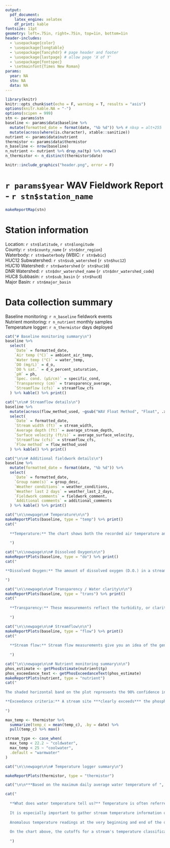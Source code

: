 ```yaml
---
output:
  pdf_document:
    latex_engine: xelatex
    df_print: kable
fontsize: 11pt
geometry: left=.75in, right=.75in, top=1in, bottom=1in
header-includes:
  - \usepackage{color}
  - \usepackage{longtable}
  - \usepackage{fancyhdr} # page header and footer
  - \usepackage{lastpage} # allow page 'X of Y'
  - \usepackage{fontspec}
  - \setmainfont{Times New Roman}
params:
  year: NA
  stn: NA
  data: NA
---
```


```r
library(knitr)
knitr::opts_chunk$set(echo = F, warning = T, results = "asis")
options(knitr.kable.NA = "-")
options(scipen = 999)
stn <- params$stn
baseline <- params$data$baseline %>%
  mutate(formatted_date = format(date, "%b %d")) %>% # nbsp = alt+255
  mutate(across(where(is.character), xtable::sanitize))
nutrient <- params$data$nutrient
thermistor <- params$data$thermistor
n_baseline <- nrow(baseline)
n_nutrient <- nutrient %>% drop_na(tp) %>% nrow()
n_thermistor <- n_distinct(thermistor$date)

```

\pagestyle{fancy}
\setlength{\headheight}{14pt}
\lhead{`r stn$label`}
\rhead{`r params$year` WAV Fieldwork Report}
\lfoot{\url{https://wateractionvolunteers.org}}
\cfoot{}
\rfoot{Page \thepage\ of \pageref{LastPage}}

```r
knitr::include_graphics("header.png", error = F)
```


# `r params$year` WAV Fieldwork Report - `r stn$station_name`

```r
makeReportMap(stn)
```

# Station information

Location: `r stn$latitude`, `r stn$longitude`\
County: `r stn$county_name` (`r stn$dnr_region`)\
Waterbody: `r stn$waterbody` (WBIC: `r stn$wbic`)\
HUC12 Subwatershed: `r stn$sub_watershed` (`r stn$huc12`)\
HUC10 Watershed: `r stn$watershed` (`r stn$huc10`)\
DNR Watershed: `r stn$dnr_watershed_name` (`r stn$dnr_watershed_code`)\
HUC8 Subbasin: `r stn$sub_basin` (`r stn$huc8`)\
Major Basin: `r stn$major_basin`

# Data collection summary

Baseline monitoring: `r n_baseline` fieldwork events\
Nutrient monitoring: `r n_nutrient` monthly samples\
Temperature logger: `r n_thermistor` days deployed

\newpage

```r
cat("# Baseline monitoring summary\n")
baseline %>%
  select(
    `Date` = formatted_date,
    `Air temp (°C)` = ambient_air_temp,
    `Water temp (°C)` = water_temp,
    `DO (mg/L)` = d_o,
    `DO % sat.` = d_o_percent_saturation,
    `pH` = ph,
    `Spec. cond. (μS/cm)` = specific_cond,
    `Transparency (cm)` = transparency_average,
    `Streamflow (cfs)` = streamflow_cfs
  ) %>% kable() %>% print()

cat("\n\n# Streamflow details\n")
baseline %>%
  mutate(across(flow_method_used, ~gsub("WAV Float Method", "Float", .x))) %>%
  select(
    `Date` = formatted_date,
    `Stream width (ft)` = stream_width,
    `Average depth (ft)` = average_stream_depth,
    `Surface velocity (ft/s)` = average_surface_velocity,
    `Streamflow (cfs)` = streamflow_cfs,
    `Flow method` = flow_method_used
  ) %>% kable() %>% print()

cat("\n\n# Additional fieldwork details\n")
baseline %>%
  mutate(formatted_date = format(date, "%b %d")) %>%
  select(
    `Date` = formatted_date,
    `Group name(s)` = group_desc,
    `Weather conditions` = weather_conditions,
    `Weather last 2 days` = weather_last_2_days,
    `Fieldwork comments` = fieldwork_comment,
    `Additional comments` = additional_comments
  ) %>% kable() %>% print()

cat("\n\\newpage\n# Temperature\n\n")
makeReportPlots(baseline, type = "temp") %>% print()
cat("
  
  **Temperature:** The chart shows both the recorded air temperature and water temperature. Cold streams generally provide better habitat because they can contain higher levels of dissolved oxygen, and higher water temperatures may indicate shallow, pooled, or stagnant water. These values were recorded during baseline fieldwork events; if there was a water temperature data logger deployed, those measurements appear later in this report.
  
  ")

cat("\n\\newpage\n\n# Dissolved Oxygen\n\n")
makeReportPlots(baseline, type = "do") %>% print()
cat("

**Dissolved Oxygen:** The amount of dissolved oxygen (D.O.) in a stream is critical for aquatic life, particularly larger animals like fish. 5 mg/L is considered the minimum level for fish, while 7 mg/L is the minimum required by trout in the spawning season. Colder waters can support higher concentrations of dissolved oxygen than warmer waters. The percent saturation refers to the equilibrium amount of oxygen that can dissolve into the water from the atmosphere. Higher than 100% D.O. saturation means oxygen is being actively added to the water, either by aquatic life or by air-water mixing. Lower than 100% D.O. saturation means the dissolved oxygen has been depleted below equilibrium level by plant or algal respiration or decomposition.

")

cat("\n\\newpage\n\n# Transparency / Water clarity\n\n")
makeReportPlots(baseline, type = "trans") %>% print()
cat("
  
  **Transparency:** These measurements reflect the turbidity, or clarity, of the stream water. Lower transparency means the water is cloudier/murkier and could indicate a recent storm event kicking up silt and mud in the stream. Lower transparency isn't necessarily bad but can be associated with warm waters with low dissolved oxygen and lots of suspended algae.
  
  ")

cat("\n\\newpage\n\n# Streamflow\n\n")
makeReportPlots(baseline, type = "flow") %>% print()
cat("
  
  **Stream flow:** Stream flow measurements give you an idea of the general size of the stream. Periods of higher than normal stream flow would suggest recent rains in the watershed. Most streams have a consistent and predictable stream flow based on the size of the watershed that they drain, but stream flow will ‘pulse’ after rain and storm events, returning to baseflow after several days.
  
  ")

```

```r
cat("\n\\newpage\n\n# Nutrient monitoring summary\n\n")
phos_estimate <- getPhosEstimate(nutrient$tp)
phos_exceedance_text <- getPhosExceedanceText(phos_estimate)
makeReportPlots(nutrient, type = "nutrient")
cat("
  
The shaded horizontal band on the plot represents the 90% confidence interval for the median total phosphorus (TP) at this site (if more than one month of data was collected). This means that, given the TP concentrations measured this year, there is about an 90% chance that the true median total phosphorus concentration falls somewhere between those lines. We know that TP in streams varies quite a bit, so individual samples could be higher or lower than the confidence interval.

**Exceedance criteria:** A stream site ***clearly exceeds*** the phosphorus limit and the confidence interval band will be shaded **red** if the lower 90% confidence limit of the sample median exceeds the state total phosphorus limit of **0.075 mg/L**. A stream site ***may exceed*** the phosphorus limit if the median is higher than the phosphorus limit, but the lower confidence interval is below the limit. A stream site ***may meet*** the phosphorus criteria if the median is lower than the phosphorus limit, but the upper confidence interval remains above the limit. When the entire confidence interval is below the phosphorus limit, the site ***clearly meets*** the phosphorus limit, and the shaded confidence interval band in the plot above will be colored **teal**.
  
")


```

```r
max_temp <- thermistor %>%
  summarize(temp_c = mean(temp_c), .by = date) %>%
  pull(temp_c) %>% max()

stream_type <- case_when(
  max_temp < 22.2 ~ "coldwater",
  max_temp < 25 ~ "coolwater",
  .default = "warmwater"
)

cat("\n\\newpage\n\n# Temperature logger summary\n")

makeReportPlots(thermistor, type = "thermistor")

cat("\n\n***Based on the maximum daily average water temperature of ", signif(max_temp, 3), "°C (", signif(c_to_f(max_temp), 3), "°F), this is a ", stream_type, " stream.***", sep = "")

cat("
  
  **What does water temperature tell us?** Temperature is often referred to as a 'master variable' in aquatic ecosystems because temperature determines the speed of important processes, from basic chemical reactions to the growth and metabolism of fishes and other organisms. In addition, temperature determines the type of fish community that the stream can support.
  
  It is especially important to gather stream temperature information over many years in order to track how quickly our streams are warming due to climate change. The continuous data loggers you have deployed and maintained are a 21st-century approach to monitoring stream temperature, providing accurate, high-resolution temperature data as we monitor the health of streams across the state.
  
  Anomalous temperature readings at the very beginning and end of the data may reflect air temperatures before the logger was deployed into the stream. It's also possible that the logger because exposed to the air during deployment if water levels dropped. Depending on the depth and location of the logger, there may be sections of the stream that are consistently warmer or colder than the logger recorded.
  
  On the chart above, the cutoffs for a stream's temperature classification are shown as shaded areas. ***Coldwater*** streams have typical maximum summer temperatures below 22.2°C (72°F). ***Coolwater*** streams have maximum summer temperatures between 22.2°C and 25°C (77°F). ***Warmwater*** streams have maximum summer temperatures above 25°C.
  
  ")
```
